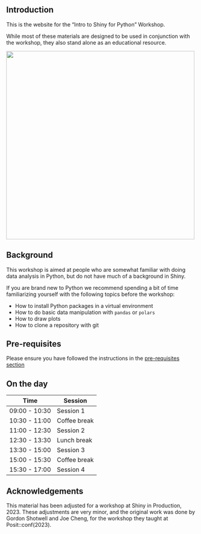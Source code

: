 
## Introduction

This is the website for the "Intro to Shiny for Python" Workshop.

While most of these materials are designed to be used in conjunction with the workshop, they also stand alone as an educational resource.

![](docs/images/shiny-for-python-seattle.jpg){fig-alt="Stock photo image of the Seattle skyline, with logos for both Shiny and Python" fig-align="center" width="500"}

## Background

This workshop is aimed at people who are somewhat familiar with doing data analysis in Python, but do not have much of a background in Shiny. 

If you are brand new to Python we recommend spending a bit of time familiarizing yourself with the following topics before the workshop: 

- How to install Python packages in a virtual environment 
- How to do basic data manipulation with `pandas` or `polars`
- How to draw plots 
- How to clone a repository with git

## Pre-requisites


Please ensure you have followed the instructions in the [pre-requisites section](docs/pre-requisites.qmd)


## On the day

Time          | Session
-------       | -------------
09:00 - 10:30 |	Session 1
10:30 - 11:00 |	Coffee break
11:00 - 12:30 |	Session 2
12:30 - 13:30 |	Lunch break
13:30 - 15:00 |	Session 3
15:00 - 15:30 |	Coffee break
15:30 - 17:00 |	Session 4


## Acknowledgements

This material has been adjusted for a workshop at Shiny in Production, 2023. These adjustments are very minor, and the original work was done by Gordon Shotwell and Joe Cheng, for the workshop they taught at Posit::conf(2023).
